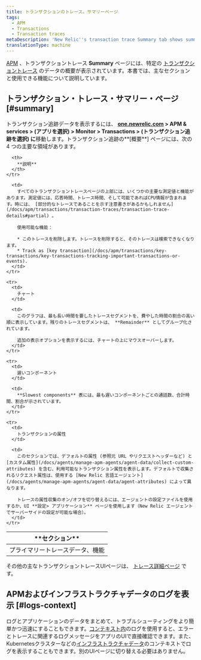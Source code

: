 ```yaml
---
title: トランザクションのトレース。サマリーページ
tags:
  - APM
  - Transactions
  - Transaction traces
metaDescription: 'New Relic''s transaction trace Summary tab shows summary data of a specific trace, including slowest segments, request attributes, and custom attributes.'
translationType: machine
---
```


[APM](/docs/apm/new-relic-apm/getting-started/welcome-new-relic-apm) 、トランザクショントレース **Summary** ページには、特定の [トランザクショントレース](/docs/apm/transactions/transaction-traces/transaction-traces) のデータの概要が表示されています。本書では、主なセクションと使用できる機能について説明しています。

## トランザクション・トレース・サマリー・ページ [#summary]

トランザクション追跡データを表示するには、 **[one.newrelic.com](https://one.newrelic.com/all-capabilities) > APM & services > (アプリを選択) > Monitor > Transactions > (トランザクション追跡を選択) に**移動します。トランザクション追跡の**\[概要**] ページには、次の 4 つの主要な領域があります。

<table>
  <thead>
    <tr>
      <th width={150}>
        **セクション**
      </th>

      <th>
        **説明**
      </th>
    </tr>
  </thead>

  <tbody>
    <tr>
      <td>
        プライマリートレースデータ、機能
      </td>

      <td>
        すべてのトランザクショントレースページの上部には、いくつかの主要な測定値と機能があります。測定値には、応答時間、トレース時間、そして可能であればCPU情報が含まれます。時には、 [部分的なトレースであることを示す注意書きがあるかもしれません](/docs/apm/transactions/transaction-traces/transaction-trace-details#partial) 。

        使用可能な機能：

        * このトレースを削除します。トレースを削除すると、そのトレースは検索できなくなります。
        * Track as [key transaction](/docs/apm/transactions/key-transactions/key-transactions-tracking-important-transactions-or-events).
      </td>
    </tr>

    <tr>
      <td>
        チャート
      </td>

      <td>
        このグラフは、最も長い時間を要したトレースセグメントを、費やした時間の割合の高い順に表示しています。残りのトレースセグメントは、 **Remainder** としてグループ化されています。

        追加の表示オプションを表示するには、チャートの上にマウスオーバーします。
      </td>
    </tr>

    <tr>
      <td>
        遅いコンポーネント
      </td>

      <td>
        **Slowest components** 表には、最も遅いコンポーネントごとの通話数、合計時間、割合が示されています。
      </td>
    </tr>

    <tr>
      <td>
        トランザクションの属性
      </td>

      <td>
        このセクションでは、デフォルトの属性 (参照元 URL やリクエストヘッダーなど) と [カスタム属性](/docs/agents/manage-apm-agents/agent-data/collect-custom-attributes) を含む、利用可能なトランザクション属性を表示します。デフォルトで収集されるリクエスト属性は、使用する [New Relic 言語エージェント](/docs/agents/manage-apm-agents/agent-data/agent-attributes) によって異なります。

        トレースの属性収集のオン/オフを切り替えるには、エージェントの設定ファイルを使用するか、UI **設定> アプリケーション** ページを使用します（New Relic エージェントでサーバーサイドの設定が可能な場合）。
      </td>
    </tr>
  </tbody>
</table>

その他の主なトランザクショントレースUIページは、 [トレース詳細ページ](/docs/apm/transactions/transaction-traces/transaction-trace-details) です。

## APMおよびインフラストラクチャデータのログを表示 [#logs-context]

ログとアプリケーションのデータをまとめて、トラブルシューティングをより簡単かつ迅速にすることもできます。[コンテキスト内](/docs/logs/logs-context/configure-logs-context-apm-agents/)のログを使用すると、エラーとトレースに関連するログメッセージをアプリのUIで直接確認できます。また、Kubernetesクラスターなどの[インフラストラクチャデータ](/docs/logs/forward-logs/forward-your-logs-using-infrastructure-agent/)のコンテキストでログを表示することもできます。別のUIページに切り替える必要はありません。